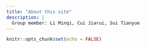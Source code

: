```yaml
---
title: "About this site"
description: |
  Group member: Li Minqi, Cui Jiarui, Sui Tianyue
---
```


```r
knitr::opts_chunk$set(echo = FALSE)
```


